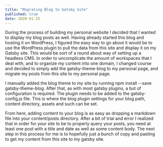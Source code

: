 ```yaml
---
title: "Migrating Blog to Gatsby Site"
published: true
date: 2020-01-25
---
```


During the process of building my personal website I decided that I wanted to display my blog posts as well. Having already started this blog and hosting it on WordPress, I figured the easy way to go about it would be to use the WordPress plugin to pull the data from this site and display it on my Gatsby site. This would be sort of a round about way of setting up a headless CMS. In order to uncomplicate the amount of workspaces that I deal with, and to organize my content into one domain, I changed course and decided to simply add the gatsby-theme-blog to my personal page, and migrate my posts from this site to my personal page.

I manually added the blog theme to my site by running npm install --save gatsby-theme-blog. After that, as with most gatsby plugins, a but of configuration is required. The plugin needs to be added to the gatsby-config.js file. This is where the blog plugin settings for your blog path, content directory, assets and such can be set.

From here, adding content to your blog is as easy as dropping a markdown file into your content/posts directory. After a bit of trial and error I realized that in order for your site to be to properly query your posts, you need at least one post with a title and date as well as some content body. The next step in this process for me is to hopefully just a bunch of copy and pasting to get my content from this site to my gatsby site.